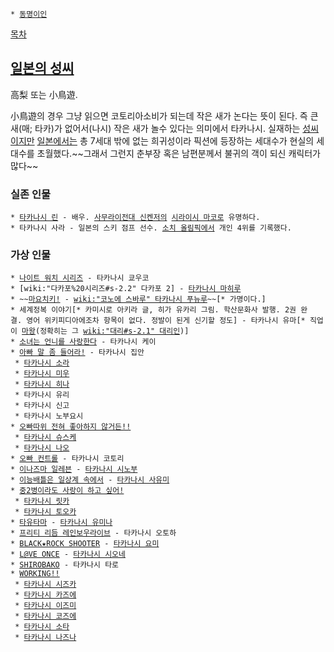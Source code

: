  * [[동명이인]]
[[목차]]
== [[일본의 성씨]] ==
高梨 또는 小鳥遊. 

小鳥遊의 경우 그냥 읽으면 코토리아소비가 되는데 작은 새가 논다는 뜻이 된다. 즉 큰 새(매; 타카)가 없어서(나시) 작은 새가 놀수 있다는 의미에서 타카나시. 실재하는 [[성씨]]이지만 [[일본]]에서는 총 7세대 밖에 없는 희귀성이라 픽션에 등장하는 세대수가 현실의 세대수를 초월했다.~~그래서 그런지 춘부장 혹은 남편분께서 불귀의 객이 되신 캐릭터가 많다~~
=== 실존 인물 ===
 * [[타카나시 린]] - 배우. [[사무라이전대 신켄저]]의 [[시라이시 마코]]로 유명하다.
 * 타카나시 사라 - 일본의 스키 점프 선수. [[소치 올림픽]]에서 개인 4위를 기록했다.
=== 가상 인물 ===
 * [[나이트 워치 시리즈]] - 타카나시 쿄우코
 * [wiki:"다카포%20시리즈#s-2.2" 다카포 2] - [[타카나시 마히루]]
 * ~~[[마요치키!]] - [[wiki:"코노에 스바루" 타카나시 푸뉴루]]~~[* 가명이다.]
 * 세계정복 이야기[* 카미시로 아키라 글, 히가 유카리 그림. 학산문화사 발행. 2권 완결. 영어 위키피디아에조차 항목이 없다. 정발이 된게 신기할 정도] - 타카나시 유마[* 직업이 [[마왕]](정확히는 그 [[wiki:"대리#s-2.1" 대리인]])]
 * [[소녀는 언니를 사랑한다]] - 타카나시 케이
 * [[아빠 말 좀 들어라!]] - 타카나시 집안
  * [[타카나시 소라]]
  * [[타카나시 미우]]
  * [[타카나시 히나]]
  * 타카나시 유리
  * 타카나시 신고
  * 타카나시 노부요시 
 * [[오빠따위 전혀 좋아하지 않거든!!]]
  * [[타카나시 슈스케]]
  * [[타카나시 나오]]
 * [[오빠 컨트롤]] - 타카나시 코토리
 * [[이나즈마 일레븐]] - [[타카나시 시노부]]
 * [[이능배틀은 일상계 속에서]] - [[타카나시 사유미]]
 * [[중2병이라도 사랑이 하고 싶어!]]
  * [[타카나시 릿카]]
  * [[타카나시 토오카]]
 * [[타유타마]] - [[타카나시 유미나]]
 * [[프리티 리듬 레인보우라이브]] - 타카나시 오토하
 * [[BLACK★ROCK SHOOTER]] - [[타카나시 요미]]
 * [[L@VE ONCE]] - [[타카나시 시오네]]
 * [[SHIROBAKO]] - 타카나시 타로
 * [[WORKING!!]]
  * [[타카나시 시즈카]]
  * [[타카나시 카즈에]]
  * [[타카나시 이즈미]]
  * [[타카나시 코즈에]]
  * [[타카나시 소타]]
  * [[타카나시 나즈나]]

